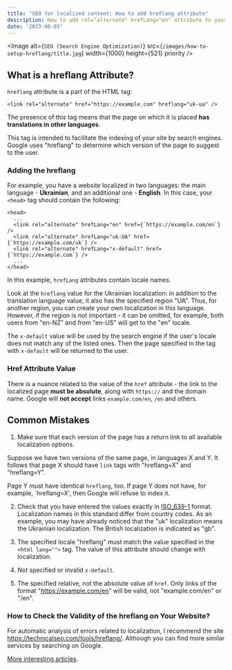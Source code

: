 ```yaml
---
title: "SEO for localized content: How to add hreflang attribute"
description: How to add rel="alternate" hrefLang="en" attribute to your website. Common problems and their solutions. Hreflang for SEO.
date: '2023-06-03'
---
```


<Image
    alt={`SEO (Search Engine Optimization)`}
    src={`/images/how-to-setup-hreflang/title.jpg`}
    width={1000}
    height={521}
    priority
/>

## What is a hreflang Attribute?

`hreflang` attribute is a part of the HTML tag:

```
<link rel="alternate" href="https://example.com" hreflang="uk-ua" />
```

The presence of this tag means that the page on which it is placed **has translations in other languages**.

This tag is intended to facilitate the indexing of your site by search engines. Google uses "hreflang" to determine which version of the page to suggest to the user.

### Adding the hreflang

For example, you have a website localized in two languages: the main language - **Ukrainian**, and an additional one - **English**. In this case, your `<head>` tag should contain the following:

```
<head>
  ...
  <link rel="alternate" hrefLang="en" href={`https://example.com/en`} />
  <link rel="alternate" hrefLang="uk-UA" href={`https://example.com/uk`} />
  <link rel="alternate" hrefLang="x-default" href={`https://example.com`} />
  ...
</head>
```

In this example, `hrefLang` attributes contain locale names.

Look at the `hreflang` value for the Ukrainian localization: in addition to the translation language value, it also has the specified region "UA". Thus, for another region, you can create your own localization in this language. However, if the region is not important - it can be omitted, for example, both users from "en-NZ" and from "en-US" will get to the "en" locale.

The `x-default` value will be used by the search engine if the user's locale does not match any of the listed ones. Then the page specified in the tag with `x-default` will be returned to the user.

### Href Attribute Value

There is a nuance related to the value of the `href` attribute - the link to the localized page **must be absolute**, along with `https://` and the domain name. Google will **not accept** links `example.com/en`, `/en` and others.

## Common Mistakes

1. Make sure that each version of the page has a return link to all available localization options.

Suppose we have two versions of the same page, in languages X and Y. It follows that page X should have `link` tags with "hreflang=X" and "hreflang=Y".

Page Y must have identical `hreflang`, too. If page Y does not have, for example, `hreflang=X', then Google will refuse to index it.

2. Check that you have entered the values exactly in [ISO_639-1](https://en.wikipedia.org/wiki/List_of_ISO_639-1_codes) format. Localization names in this standard differ from country codes. As an example, you may have already noticed that the "uk" localization means the Ukrainian localization. The British localization is indicated as "gb".

3. The specified locale "hreflang" must match the value specified in the `<html lang="">` tag. The value of this attribute should change with localization.

4. Not specified or invalid `x-default`.

5. The specified relative, not the absolute value of `href`. Only links of the format "https://example.com/en" will be valid, not "example.com/en" or "/en".

### How to Check the Validity of the hreflang on Your Website?

For automatic analysis of errors related to localization, I recommend the site https://technicalseo.com/tools/hreflang/. Although you can find more similar services by searching on Google.

[More interesting articles](/).